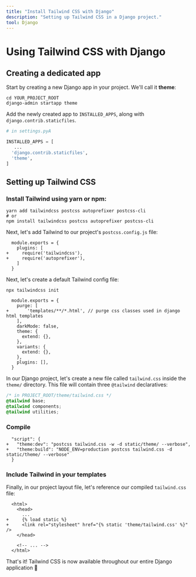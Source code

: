 ```yaml
---
title: "Install Tailwind CSS with Django"
description: "Setting up Tailwind CSS in a Django project."
tool: Django
---
```


# Using Tailwind CSS with Django

## Creating a dedicated app

Start by creating a new Django app in your project. We'll call it **theme**:

```shell
cd YOUR_PROJECT_ROOT
django-admin startapp theme
```

Add the newly created app to `INSTALLED_APPS`, along with `django.contrib.staticfiles`.

```py
# in settings.pyA

INSTALLED_APPS = [
   ...    
  'django.contrib.staticfiles',
  'theme',
]
```

## Setting up Tailwind CSS


### Install Tailwind using yarn or npm:

```shell
yarn add tailwindcss postcss autoprefixer postcss-cli
# or
npm install tailwindcss postcss autoprefixer postcss-cli
```

Next, let's add Tailwind to our project's `postcss.config.js` file:

```diff-js
  module.exports = {
    plugins: [
+     require('tailwindcss'),
+     require('autoprefixer'),
    ]
  }

```

Next, let's create a default Tailwind config file:

```shell
npx tailwindcss init
```

```diff-js
  module.exports = {
    purge: [
+       'templates/**/*.html', // purge css classes used in django html templates
    ],
    darkMode: false, 
    theme: {
      extend: {},
    },
    variants: {
      extend: {},
    },
    plugins: [],
  }
```

In our Django project, let's create a new file called `tailwind.css` inside the `theme/` directory. This file will contain three `@tailwind` declaratives:

```css
/* in PROJECT_ROOT/theme/tailwind.css */
@tailwind base;
@tailwind components;
@tailwind utilities;
```

### Compile 

```diff-js
  "script": {
+   "theme:dev": "postcss tailwind.css -w -d static/theme/ --verbose",
+   "theme:build": "NODE_ENV=production postcss tailwind.css -d static/theme/ --verbose"
  }
```

### Include Tailwind in your templates


Finally, in our project layout file, let's reference our compiled `tailwind.css` file:

```diff-html
  <html>
    <head>
      ...
+     {% load static %}
+     <link rel="stylesheet" href="{% static 'theme/tailwind.css' %}" />
    </head>

    <!-- ... -->
  </html>
```

That's it! Tailwind CSS is now available throughout our entire Django application 🎉
